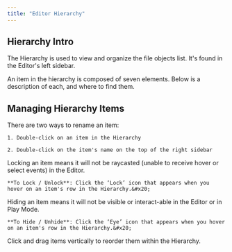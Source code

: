 ```yaml
---
title: "Editor Hierarchy"
---
```


## Hierarchy Intro

The Hierarchy is used to view and organize the file objects list. It's found in the Editor's left sidebar.

<Accordion title="Anatomy of a Hierarchy Item" defaultOpen={false}>
  An item in the hierarchy is composed of seven elements. Below is a description of each, and where to find them.
</Accordion>

## Managing Hierarchy Items

<AccordionGroup>
  <Accordion title="Renaming an Item" defaultOpen={false}>
    There are two ways to rename an item:&#x20;

    1. Double-click on an item in the Hierarchy

    2. Double-click on the item's name on the top of the right sidebar
  </Accordion>

  <Accordion title="Lock / Unlock an Item" defaultOpen={false}>
    Locking an item means it will not be raycasted (unable to receive hover or select events) in the Editor.

    **To Lock / Unlock**: Click the ‘Lock’ icon that appears when you hover on an item's row in the Hierarchy.&#x20;
  </Accordion>

  <Accordion title="Hide / Unhide an Item" defaultOpen={false}>
    Hiding an item means it will not be visible or interact-able in the Editor or in Play Mode.

    **To Hide / Unhide**: Click the ‘Eye’ icon that appears when you hover on an item's row in the Hierarchy.&#x20;
  </Accordion>

  <Accordion title="Reorder an Item" defaultOpen={false}>
    Click and drag items vertically to reorder them within the Hierarchy.
  </Accordion>
</AccordionGroup>